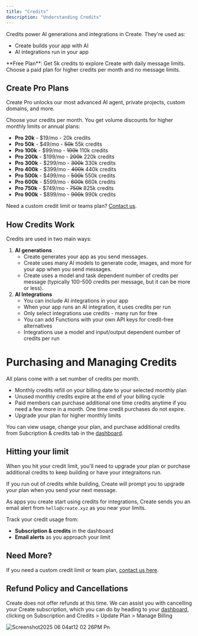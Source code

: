 ```yaml
---
title: "Credits"
description: "Understanding Credits"
---
```


Credits power AI generations and integrations in Create. They're used as:

- Create builds your app with AI
- AI integrations run in your app

<Info>
  **Free Plan**: Get 5k credits to explore Create with daily message limits. Choose a paid plan for higher credits per month and no message limits.
</Info>

## Create Pro Plans

Create Pro unlocks our most advanced AI agent, private projects, custom domains, and more.

Choose your credits per month. You get volume discounts for higher monthly limits or annual plans:

- **Pro 20k** - \$19/mo - 20k credits
- **Pro 50k** - \$49/mo - ~~50k~~ 55k credits
- **Pro 100k** - \$99/mo - ~~100k~~ 110k credits
- **Pro 200k** - \$199/mo - ~~200k~~ 220k credits
- **Pro 300k** - \$299/mo - ~~300k~~ 330k credits
- **Pro 400k** - \$399/mo - ~~400k~~ 440k credits
- **Pro 500k** - \$499/mo - ~~500k~~ 550k credits
- **Pro 600k** - \$599/mo - ~~600k~~ 660k credits
- **Pro 750k** - \$749/mo - ~~750k~~ 825k credits
- **Pro 900k** - \$899/mo - ~~900k~~ 990k credits

Need a custom credit limit or teams plan? [Contact us](https://n95j344rku9.typeform.com/to/KXvf3tZG).

## How Credits Work

Credits are used in two main ways:

1. **AI generations**
   - Create generates your app as you send messages.
   - Create uses many AI models to generate code, images, and more for your app when you send messages.
   - Create uses a model and task dependent number of credits per message (typically 100-500 credits per message, but it can be more or less).
2. **AI Integrations**
   - You can include AI integrations in your app
   - When your app runs an AI integration, it uses credits per run
   - Only select integrations use credits - many run for free
   - You can add Functions with your own API keys for credit-free alternatives
   - Integrations use a model and input/output dependent number of credits per run

# Purchasing and Managing Credits

All plans come with a set number of credits per month.

- Monthly credits refill on your billing date to your selected monthly plan
- Unused monthly credits expire at the end of your billing cycle
- Paid members can purchase additional one time credits anytime if you need a few more in a month. One time credit purchases do not expire.
- Upgrade your plan for higher monthly limits

You can view usage, change your plan, and purchase additional credits from Subcription & credits tab in the [dashboard](https://create.xyz/dashboard).

## Hitting your limit

When you hit your credit limit, you'll need to upgrade your plan or purchase additional credits to keep building or have your integraitons run.

If you run out of credits while building, Create will prompt you to upgrade your plan when you send your next message.

As apps you create start using credits for integrations, Create sends you an email alert from `hello@create.xyz` as you near your limits.

Track your credit usage from:

- **Subscription & credits** in the dashboard
- **Email alerts** as you approach your limit

## Need More?

If you need a custom credit limit or team plan, [contact us here](https://n95j344rku9.typeform.com/to/KXvf3tZG).

## **Refund Policy and Cancellations**

Create does not offer refunds at this time. We can assist you with cancelling your Create subscription, which you can do by heading to your [dashboard](https://app.create.xyz), clicking on Subscription and Credits \> Update Plan \> Manage Billing

![Screenshot2025 06 04at12 02 26PM Pn](/images/Screenshot2025-06-04at12.02.26PM.png)